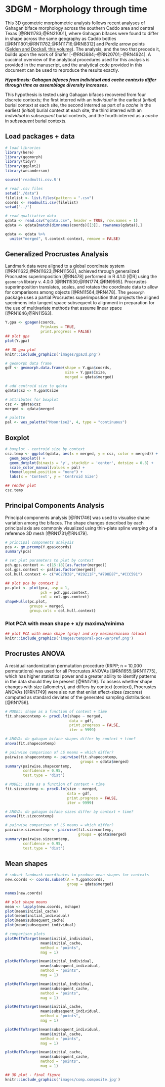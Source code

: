 # 3DGM - Morphology through time

This 3D geometric morphometric analysis follows recent analyses of Gahagan biface morphology across the southern Caddo area and central Texas [@RN11783;@RN21001], where Gahagan bifaces were found to differ in shape across the same geography as Caddo bottles [@RN11801;@RN11782;@RN11716;@RN8312] and Perdiz arrow points ([Selden and Dockall, this volume](https://github.com/seldenlab/perdiz3/blob/main/ms/perdiz3/perdiz3.pdf)). The analysis, and the two that precede it, builds upon the work of Shafer [-@RN3684;-@RN20701;-@RN4924]. A succinct overview of the analytical procedures used for this analysis is provided in the manuscript, and the analytical code provided in this document can be used to reproduce the results exactly.

_**Hypothesis: Gahagan bifaces from individual and cache contexts differ through time as assemblage diversity increases.**_

This hypothesis is tested using Gahagan bifaces recovered from four discrete contexts; the first interred with an _individual_ in the earliest (_initial_) burial context at each site, the second interred as part of a _cache_ in the earliest (_initial_) burial context at each site, the third interred with an _individual_ in _subsequent_ burial contexts, and the fourth interred as a _cache_ in _subsequent_ burial contexts.

## Load packages + data

```r
# load libraries
library(here)
library(geomorph)
library(tidyr)
library(ggplot2)
library(wesanderson)

source('readmulti.csv.R')

# read .csv files
setwd("./data")
filelist <- list.files(pattern = ".csv")
coords <- readmulti.csv(filelist)
setwd("../")

# read qualitative data
qdata <- read.csv("qdata.csv", header = TRUE, row.names = 1)
qdata <- qdata[match(dimnames(coords)[[3]], rownames(qdata)),]

qdata <- qdata %>% 
  unite("merged", t.context:context, remove = FALSE)
```

## Generalized Procrustes Analysis

Landmark data were aligned to a global coordinate system [@RN11622;@RN11623;@RN11563], achieved through generalized Procrustes superimposition [@RN478] performed in R 4.1.0 [@R] using the `geomorph` library v. 4.0.0 [@RN11530;@RN1774;@RN9565]. Procrustes superimposition translates, scales, and rotates the coordinate data to allow for comparisons among objects [@RN11564;@RN478]. The `geomorph` package uses a partial Procrustes superimposition that projects the aligned specimens into tangent space subsequent to alignment in preparation for the use of multivariate methods that assume linear space [@RN1646;@RN11563]. 

```r
Y.gpa <- gpagen(coords,
                PrinAxes = TRUE,
                print.progress = FALSE)
## plot gpa
plot(Y.gpa)

## 3D gpa plot
knitr::include_graphics('images/gpa3d.png')

# geomorph data frame
gdf <- geomorph.data.frame(shape = Y.gpa$coords,
                           size = Y.gpa$Csize,
                           merged = qdata$merged) 

# add centroid size to qdata
qdata$csz <- Y.gpa$Csize

# attributes for boxplot
csz <- qdata$csz
merged <- qdata$merged

# palette
pal <- wes_palette("Moonrise2", 4, type = "continuous")
```

## Boxplot

```r
# boxplot - centroid size by context
csz.temp <- ggplot(qdata, aes(x = merged, y = csz, color = merged)) +
  geom_boxplot() +
  geom_dotplot(binaxis = 'y', stackdir = 'center', dotsize = 0.3) +
  scale_color_manual(values = pal) +
  theme(legend.position = "none") +
  labs(x = 'Context', y = 'Centroid Size')

## render plot
csz.temp
```

## Principal Components Analysis

Principal components analysis [@RN1746] was used to visualise shape variation among the bifaces. The shape changes described by each principal axis are commonly visualized using thin-plate spline warping of a reference 3D mesh [@RN1731;@RN479]. 

```r
# principal components analysis
pca <- gm.prcomp(Y.gpa$coords)
summary(pca)

# set plot parameters to plot by context
pch.gps.context <- c(15:18)[as.factor(merged)]
col.gps.context <- pal[as.factor(merged)]
col.hull.context <- c("#C27D38","#29211F","#798E87","#CCC591")

## plot pca by context 2
pc.plot <- plot(pca, asp = 1,
                pch = pch.gps.context,
                col = col.gps.context)
shapeHulls(pc.plot,
           groups = merged,
           group.cols = col.hull.context)
```

### Plot PCA with mean shape + x/y maxima/minima

```r
## plot PCA with mean shape (gray) and x/y maxima/minima (black)
knitr::include_graphics('images/temporal-pca-warpref.png')
```

## Procrustes ANOVA

A residual randomization permutation procedure (RRPP; n = 10,000 permutations) was used for all Procrustes ANOVAs [@RN1655;@RN11775], which has higher statistical power and a greater ability to identify patterns in the data should they be present [@RN1719]. To assess whether shape changes with size (allometry), and differs by context (context), Procrustes ANOVAs [@RN1749] were also run that enlist effect-sizes (zscores) computed as standard deviates of the generated sampling distributions [@RN1756]. 

```r
# MODEL: shape as a function of context + time
fit.shapecontemp <- procD.lm(shape ~ merged,
                             data = gdf,
                             print.progress = FALSE,
                             iter = 9999)

# ANOVA: do gahagan biface shapes differ by context + time?
anova(fit.shapecontemp)

# pairwise comparison of LS means = which differ?
pairwise.shapecontemp <- pairwise(fit.shapecontemp,
                                  groups = qdata$merged)
summary(pairwise.shapecontemp, 
        confidence = 0.95, 
        test.type = "dist")

# MODEL: size as a function of context + time
fit.sizecontemp <- procD.lm(size ~ merged,
                            data = gdf,
                            print.progress = FALSE,
                            iter = 9999)

# ANOVA: do gahagan biface sizes differ by context + time?
anova(fit.sizecontemp)

# pairwise comparison of LS means = which differ?
pairwise.sizecontemp <- pairwise(fit.sizecontemp,
                                 groups = qdata$merged)
summary(pairwise.sizecontemp, 
        confidence = 0.95, 
        test.type = "dist")
```

## Mean shapes

```r
# subset landmark coordinates to produce mean shapes for contexts
new.coords <- coords.subset(A = Y.gpa$coords,
                            group = qdata$merged)

names(new.coords)

## plot shape means
mean <- lapply(new.coords, mshape)
plot(mean$initial_cache)
plot(mean$initial_individual)
plot(mean$subsequent_cache)
plot(mean$subsequent_individual)

# comparison plots
plotRefToTarget(mean$initial_individual,
                mean$initial_cache, 
                method = "points",
                mag = 1)

plotRefToTarget(mean$initial_individual,
                mean$subsequent_individual, 
                method = "points",
                mag = 1)

plotRefToTarget(mean$initial_individual,
                mean$subsequent_cache, 
                method = "points",
                mag = 1)

plotRefToTarget(mean$initial_cache,
                mean$subsequent_individual, 
                method = "points",
                mag = 1)

plotRefToTarget(mean$subsequent_individual,
                mean$initial_cache, 
                method = "points",
                mag = 1)

plotRefToTarget(mean$initial_cache,
                mean$subsequent_cache, 
                method = "points",
                mag = 1)

## 3D plot - final figure
knitr::include_graphics('images/comp.composite.jpg')
```
